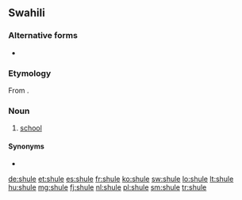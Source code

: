 ==Swahili==
===Alternative forms===
* {{l|sw|skule}}

===Etymology===
From {{etyl|de|sw}} {{term|lang=de|Schule}}.

===Noun===
{{sw-noun/new|n}}

# [[school]]

====Synonyms====
* {{l|sw|chuo}}

[[de:shule]]
[[et:shule]]
[[es:shule]]
[[fr:shule]]
[[ko:shule]]
[[sw:shule]]
[[lo:shule]]
[[lt:shule]]
[[hu:shule]]
[[mg:shule]]
[[fj:shule]]
[[nl:shule]]
[[pl:shule]]
[[sm:shule]]
[[tr:shule]]